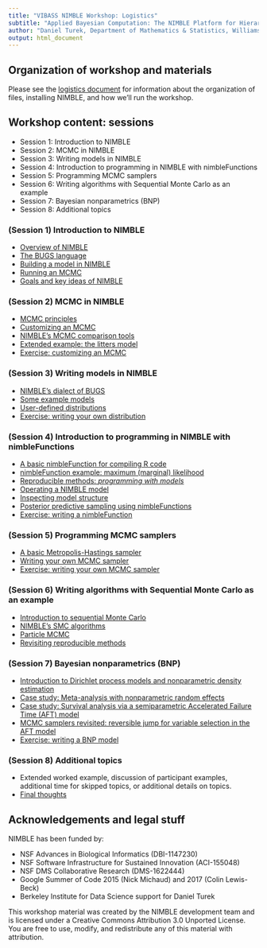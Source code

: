 ```yaml
---
title: "VIBASS NIMBLE Workshop: Logistics"
subtitle: "Applied Bayesian Computation: The NIMBLE Platform for Hierarchical Modeling and MCMC"
author: "Daniel Turek, Department of Mathematics & Statistics, Williams College"
output: html_document
---
```


## Organization of workshop and materials

Please see the [logistics document](logistics_slides.html) for information about the organization of files, installing NIMBLE, and how we'll run the workshop.

## Workshop content: sessions

 - Session 1: Introduction to NIMBLE
 - Session 2: MCMC in NIMBLE
 - Session 3: Writing models in NIMBLE
 - Session 4: Introduction to programming in NIMBLE with nimbleFunctions
 - Session 5: Programming MCMC samplers
 - Session 6: Writing algorithms with Sequential Monte Carlo as an example
 - Session 7: Bayesian nonparametrics (BNP)
 - Session 8: Additional topics

### (Session 1) Introduction to NIMBLE

 - [Overview of NIMBLE](modules/1.1_nimble_background_slides.html)
 - [The BUGS language](modules/1.2_bugs_language_slides.html)
 - [Building a model in NIMBLE](modules/1.3_build_model_slides.html)
 - [Running an MCMC](modules/1.4_run_mcmc_slides.html) 
 - [Goals and key ideas of NIMBLE](modules/1.5_nimble_principles_slides.html)

### (Session 2) MCMC in NIMBLE

 - [MCMC principles](modules/2.1_mcmc_principles_slides.html)
 - [Customizing an MCMC](modules/2.2_customizing_mcmc_slides.html)
 - [NIMBLE's MCMC comparison tools](modules/2.3_compareMCMC_slides.html)
 - [Extended example: the litters model](modules/2.4_customizing_mcmc_extended_slides.html)
 - [Exercise: customizing an MCMC](modules/2.5_mcmc_exercises_slides.html)

### (Session 3) Writing models in NIMBLE

 - [NIMBLE's dialect of BUGS](modules/3.1_nimble_bugs_slides.html)
 - [Some example models](modules/3.2_example_models_slides.html)
 - [User-defined distributions](modules/3.3_user_dist_slides.html) 
 - [Exercise: writing your own distribution](modules/3.4_user_dist_exercises_slides.html) 

### (Session 4) Introduction to programming in NIMBLE with nimbleFunctions

 - [A basic nimbleFunction for compiling R code](modules/4.1_compile_R_slides.html)
 - [nimbleFunction example: maximum (marginal) likelihood](modules/4.2_basic_nimbleFunction_slides.html) 
 - [Reproducible methods: *programming with models*](modules/4.3_programming_with_models_slides.html)
 - [Operating a NIMBLE model](modules/4.4_operating_model_slides.html)
 - [Inspecting model structure](modules/4.5_model_structure_slides.html)
 - [Posterior predictive sampling using nimbleFunctions](modules/4.6_full_nimbleFunction_slides.html)
 - [Exercise: writing a nimbleFunction](modules/4.7_writing_nimbleFunctions_exercises_slides.html)

### (Session 5) Programming MCMC samplers

 - [A basic Metropolis-Hastings sampler](modules/5.1_nimbleFunction_samplers_slides.html)
 - [Writing your own MCMC sampler](modules/5.2_user_sampler_slides.html)
 - [Exercise: writing your own MCMC sampler](modules/5.3_user_sampler_exercises_slides.html)

### (Session 6) Writing algorithms with Sequential Monte Carlo as an example

 - [Introduction to sequential Monte Carlo](modules/6.1_smc_intro_slides.html)
 - [NIMBLE's SMC algorithms](modules/6.2_smc_nimble_slides.html)
 - [Particle MCMC](modules/6.3_particle_mcmc_slides.html)
 - [Revisiting reproducible methods](modules/6.4_reproducibility_revisited_slides.html)

### (Session 7) Bayesian nonparametrics (BNP)

 - [Introduction to Dirichlet process models and nonparametric density estimation](modules/7.1_bnp_intro_slides.html)
 - [Case study: Meta-analysis with nonparametric random effects](modules/7.2_meta_analysis_slides.html)
 - [Case study: Survival analysis via a semiparametric Accelerated Failure Time (AFT) model](modules/7.3_survival_analysis_slides.html)
 - [MCMC samplers revisited: reversible jump for variable selection in the AFT model](modules/7.4_reversible_jump_AFT_slides.html)
 - [Exercise: writing a BNP model](modules/7.5_bnp_exercises_slides.html)

### (Session 8) Additional topics
 - Extended worked example, discussion of participant examples, additional time for skipped topics, or additional details on topics.
 - [Final thoughts](modules/8.1_final_thoughts_slides.html)
 
## Acknowledgements and legal stuff

NIMBLE has been funded by:

 - NSF Advances in Biological Informatics (DBI-1147230)
 - NSF Software	Infrastructure for Sustained Innovation	(ACI-155048)
 - NSF DMS Collaborative Research (DMS-1622444)
 - Google Summer of Code 2015 (Nick Michaud) and 2017 (Colin Lewis-Beck)
 - Berkeley Institute for Data Science support for Daniel Turek

This workshop material was created by the NIMBLE development team and is licensed under a Creative Commons Attribution 3.0 Unported License. You are free to use, modify, and redistribute any of this material with attribution.

\  

\  

\  

\  

\  

\  

\  

\  

\  

\  

\  

\  

\  

\  

\  

